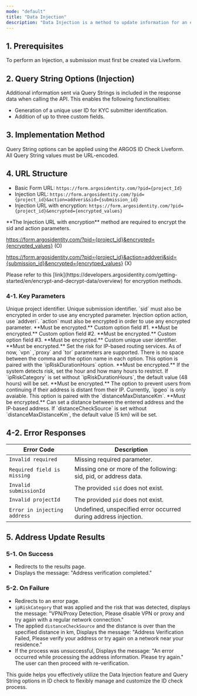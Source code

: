 ```yaml
---
mode: "default"
title: "Data Injection"
description: "Data Injection is a method to update information for an existing submission via a separate path. This process replaces existing category data with new information."
---
```


## 1. Prerequisites

<Note>
  To perform an Injection, a submission must first be created via Liveform.
</Note>

## 2. Query String Options (Injection)

Additional information sent via Query Strings is included in the response data when calling the API. This enables the following functionalities:

- Generation of a unique user ID for KYC submitter identification.
- Addition of up to three custom fields.

## 3. Implementation Method

Query String options can be applied using the ARGOS ID Check Liveform. All Query String values must be URL-encoded.

## 4. URL Structure

- Basic Form URL: `https://form.argosidentity.com/?pid={project_Id}`
- Injection URL: `https://form.argosidentity.com/?pid={project_id}&action=addveri&sid={submission_id}`
- Injection URL with encryption: `https://form.argosidentity.com/?pid={project_id}&encrypted={encrypted_values}`

<Warning>
  **The Injection URL with encryption** method are required to encrypt the sid and action parameters. 

  https://form.argosidentity.com/?pid={project_id}&encrypted={encrypted_values} (O)

  https://form.argosidentity.com/?pid={project_id}&action=addveri&sid={submission_id}&encrypted={encrytped_values} (X)
</Warning>

<Note>
  Please refer to this [link](https://developers.argosidentity.com/getting-started/en/encrypt-and-decrypt-data/overview) for encryption methods.
</Note>

### 4-1. Key Parameters

<ResponseField name="pid" type="string" required="true">
  Unique project identifier.
</ResponseField>

<ResponseField name="sid" type="string" required="true">
  Unique submission identifier. `sid` must also be encrypted in order to use any encrypted parameter.
</ResponseField>

<ResponseField name="action" type="string" required="true">
  Injection option action, use `addveri`. `action` must also be encrypted in order to use any encrypted parameter.
</ResponseField>

<ResponseField name="cf1" type="string">
  **Must be encrypted.** Custom option field #1.
</ResponseField>

<ResponseField name="cf2" type="string">
  **Must be encrypted.** Custom option field #2.
</ResponseField>

<ResponseField name="cf3" type="string">
  **Must be encrypted.** Custom option field #3.
</ResponseField>

<ResponseField name="userid" type="string">
  **Must be encrypted.** Custom unique user identifier.
</ResponseField>

<ResponseField name="ipRiskCategory" type="string">
  **Must be encrypted.** Set the risk for IP-based routing services. As of now, `vpn` ,`proxy` and `tor` parameters are supported. There is no space between the comma and the option name in each option. This option is paired with the `ipRiskDurationHours` option.
</ResponseField>

<ResponseField name="ipRiskDurationHours" type="int">
  **Must be encrypted.** If the system detects risk, set the hour and how many hours to restrict. If `ipRiskCategory` is set without `ipRiskDurationHours`, the default value (48 hours) will be set.
</ResponseField>

<ResponseField name="distanceCheckSource" type="string">
  **Must be encrypted.** The option to prevent users from continuing if their address is distant from their IP. Currently, `ipgeo` is only avaiable. This option is paired with the `distanceMaxDistanceKm`.
</ResponseField>

<ResponseField name="distanceMaxDistanceKm" type="int">
  **Must be encrypted.** Can set a distance between the entered address and the IP-based address. If `distanceCheckSource` is set without `distanceMaxDistanceKm`, the default value (5 km) will be set.
</ResponseField>

## 4-2. Error Responses

| Error Code                   | Description                                                      |
| ---------------------------- | ---------------------------------------------------------------- |
| `Invalid required`           | Missing required parameter.                                      |
| `Required field is missing`  | Missing one or more of the following: sid, pid, or address data. |
| `Invalid submissionId`       | The provided `sid` does not exist.                               |
| `Invalid projectId`          | The provided `pid` does not exist.                               |
| `Error in injecting address` | Undefined, unspecified error occurred during address injection.  |

## 5. Address Update Results

### 5-1. On Success

- Redirects to the results page.
- Displays the message: "Address verification completed."

### 5-2. On Failure

- Redirects to an error page.
- `ipRiskCategory` that was applied and the risk that was detected, displays the message: "VPN/Proxy Detection, Please disable VPN or proxy and try again with a regular network connection."
- The applied `distanceCheckSource` and the distance is over than the specified distance in km, Displays the message: "Address Verification Failed, Please verify your address or try again on a network near your residence."
- If the process was unsuccessful, Displays the message: "An error occurred while processing the address information. Please try again." The user can then proceed with re-verification.

This guide helps you effectively utilize the Data Injection feature and Query String options in ID check to flexibly manage and customize the ID check process.